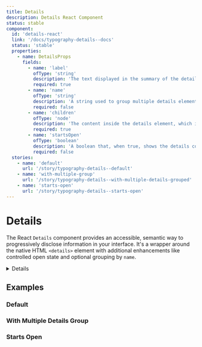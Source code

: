 ```yaml
---
title: Details
description: Details React Component
status: stable
component:
  id: 'details-react'
  link: '/docs/typography-details--docs'
  status: 'stable'
  properties:
    - name: DetailsProps
      fields:
        - name: 'label'
          ofType: 'string'
          description: 'The text displayed in the summary of the details element. This serves as the clickable label to expand or collapse the content.'
          required: true
        - name: 'name'
          ofType: 'string'
          description: 'A string used to group multiple details elements. If multiple details elements have the same name, only one can be open at a time.'
          required: false
        - name: 'children'
          ofType: 'node'
          description: 'The content inside the details element, which is displayed when the details section is open.'
          required: true
        - name: 'startsOpen'
          ofType: 'boolean'
          description: 'A boolean that, when true, shows the details content by default. If absent or false, the details are collapsed initially.'
          required: false
  stories:
    - name: 'default'
      url: '/story/typography-details--default'
    - name: 'with-multiple-group'
      url: '/story/typography-details--with-multiple-details-grouped'
    - name: 'starts-open'
      url: '/story/typography-details--starts-open'
---
```


# Details

The React `Details` component provides an accessible, semantic way to progressively disclose information in your interface. It's a wrapper around the native HTML `<details>` element with additional enhancements like controlled open state and optional grouping by `name`.

<Section current="react">

<ComponentPreview className="justify-normal">
  <Details label="Help with Nationality">
    We need to know your nationality so we can work out which elections you’re
    entitled to vote in. If you cannot provide your nationality, you’ll have to
    send copies of identity documents through the post.
  </Details>
</ComponentPreview>

## Examples

### Default

<StorybookFrame
  className="h-auto"
  componentId="details-react"
  story="default"
/>

### With Multiple Details Group

<StorybookFrame
  className="h-auto"
  componentId="details-react"
  story="with-multiple-group"
/>

### Starts Open

<StorybookFrame
  className="h-auto"
  componentId="details-react"
  story="starts-open"
/>

</Section>
